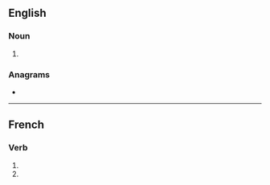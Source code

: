 {{also|Axons|àxons}}
==English==

===Noun===
{{head|en|noun plural form}}

# {{plural of|axon|lang=en}}

===Anagrams===
* {{anagrams|en|Axson|Naxos|Saxon}}

----

==French==

===Verb===
{{head|fr|verb form}}

# {{inflection of|axer||1|p|pres|indc|lang=fr}}
# {{inflection of|axer||1|p|impr|lang=fr}}